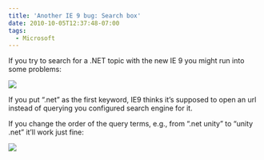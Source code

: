 ```yaml
---
title: 'Another IE 9 bug: Search box'
date: 2010-10-05T12:37:48-07:00
tags:
  - Microsoft
---
```

If you try to search for a .NET topic with the new IE 9 you might run into some problems:

![](/assets/wp-content/uploads/2010/10/image.png)

If you put “.net” as the first keyword, IE9 thinks it’s supposed to open an url instead of querying you configured search engine for it.

If you change the order of the query terms, e.g., from “.net unity” to “unity .net” it’ll work just fine:

![](/assets/wp-content/uploads/2010/10/image1.png)